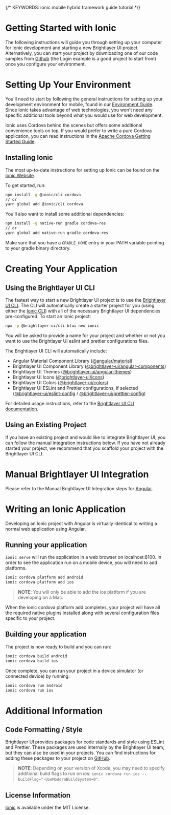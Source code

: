 
{/* KEYWORDS: ionic mobile hybrid framework guide tutorial */}

# Getting Started with Ionic

The following instructions will guide you through setting up your computer for Ionic development and starting a new Brightlayer UI project. Alternatively, you can start your project by downloading one of our code samples from [Github](https://github.com/brightlayer-ui) (the Login example is a good project to start from) once you configure your environment.

<Divider />

# Setting Up Your Environment

You'll need to start by following the general instructions for setting up your development environment for mobile, found in our [Environment Guide](/development/environment). Since Ionic takes advantage of web technologies, you won't need any specific additional tools beyond what you would use for web development.

Ionic uses Cordova behind the scenes but offers some additional convenience tools on top. If you would prefer to write a pure Cordova application, you can read instructions in the [Apache Cordova Getting Started Guide](/development/frameworks-mobile/cordova).

## Installing Ionic

The most up-to-date instructions for setting up Ionic can be found on the [Ionic Website](https://ionicframework.com/docs/installation/cli).

To get started, run:

```sh
npm install -g @ionic/cli cordova
// or
yarn global add @ionic/cli cordova
```

You'll also want to install some additional dependencies:

```sh
npm install -g native-run gradle cordova-res
// or
yarn global add native-run gradle cordova-res
```

Make sure that you have a `GRADLE_HOME` entry in your PATH variable pointing to your gradle binary directory.

<Divider />

# Creating Your Application

## Using the Brightlayer UI CLI

The fastest way to start a new Brightlayer UI project is to use the [Brightlayer UI CLI](/development/cli). The CLI will automatically create a starter project for you (using either the [Ionic CLI](https://ionicframework.com/docs/cli)) with all of the necessary Brightlayer UI dependencies pre-configured. To start an Ionic project:

```sh
npx -p @brightlayer-ui/cli blui new ionic
```

You will be asked to provide a name for your project and whether or not you want to use the Brightlayer UI eslint and prettier configurations files.

The Brightlayer UI CLI will automatically include:

-   Angular Material Component Library ([@angular/material](https://www.npmjs.com/package/@angular/material))
-   Brightlayer UI Component Library ([@brightlayer-ui/angular-components](https://www.npmjs.com/package/@brightlayer-ui/angular-components))
-   Brightlayer UI Themes ([@brightlayer-ui/angular-themes](https://www.npmjs.com/package/@brightlayer-ui/angular-themes))
-   Brightlayer UI Icons ([@brightlayer-ui/icons](https://www.npmjs.com/package/@brightlayer-ui/icons))
-   Brightlayer UI Colors ([@brightlayer-ui/colors](https://www.npmjs.com/package/@brightlayer-ui/colors))
-   Brightlayer UI ESLint and Prettier configurations, if selected ([@brightlayer-ui/eslint-config](https://www.npmjs.com/package/@brightlayer-ui/eslint-config) / [@brightlayer-ui/prettier-config](https://www.npmjs.com/package/@brightlayer-ui/prettier-config))

For detailed usage instructions, refer to the [Brightlayer UI CLI documentation](https://www.npmjs.com/package/@brightlayer-ui/cli).

## Using an Existing Project

If you have an existing project and would like to integrate Brightlayer UI, you can follow the manual integration instructions below. If you have not already started your project, we recommend that you scaffold your project with the Brightlayer UI CLI.

<Divider />

# Manual Brightlayer UI Integration

Please refer to the Manual Brightlayer UI Integration steps for [Angular](/development/frameworks-web/angular).

<Divider />

# Writing an Ionic Application

Developing an Ionic project with Angular is virtually identical to writing a normal web application using Angular.

## Running your application

`ionic serve` will run the application in a web browser on localhost:8100. In order to see the application run on a mobile device, you will need to add platforms.

```sh
ionic cordova platform add android
ionic cordova platform add ios
```

> **NOTE**: You will only be able to add the ios platform if you are developing on a Mac.

When the ionic cordova platform add completes, your project will have all the required native plugins installed along with several configuration files specific to your project.

## Building your application

The project is now ready to build and you can run:

```sh
ionic cordova build android
ionic cordova build ios
```

Once complete, you can run your project in a device simulator (or connected device) by running:

```sh
ionic cordova run android
ionic cordova run ios
```

<Divider />

# Additional Information

## Code Formatting / Style

Brightlayer UI provides packages for code standards and style using ESLint and Prettier. These packages are used internally by the Brightlayer UI team, but they can also be used in your projects. You can find instructions for adding these packages to your project on [GitHub](https://github.com/etn-ccis/blui-code-standards).

> **NOTE**: Depending on your version of Xcode, you may need to specify additional build flags to run on ios: `ionic cordova run ios --buildFlag="-UseModernBuildSystem=0"`.

## License Information

[Ionic](https://ionicframework.com/docs/intro#license) is available under the MIT License.
